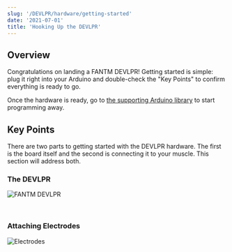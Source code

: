 ```yaml
---
slug: '/DEVLPR/hardware/getting-started'
date: '2021-07-01'
title: 'Hooking Up the DEVLPR'
---
```


## Overview

Congratulations on landing a FANTM DEVLPR! Getting started is simple: plug it right into your Arduino and double-check the "Key Points" to confirm everything is ready to go.

Once the hardware is ready, go to [the supporting Arduino library](../../software/libdevlpr) to start programming away.

## Key Points

There are two parts to getting started with the DEVLPR hardware. The first is the board itself and the second is connecting it to your muscle. This section will address both.

### The DEVLPR

![FANTM DEVLPR](../images/board.PNG)

<br/>

### Attaching Electrodes

![Electrodes](../images/arm.png)

<br/>